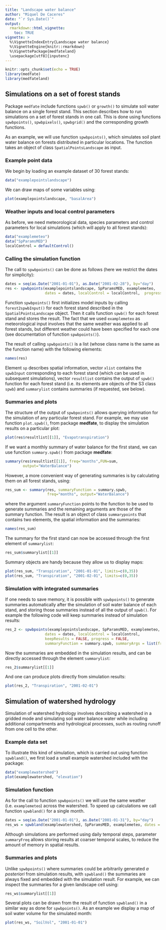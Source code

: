 ```yaml
---
title: "Landscape water balance"
author: "Miquel De Caceres"
date: "`r Sys.Date()`"
output: 
  rmarkdown::html_vignette:
    toc: TRUE
vignette: >
  %\VignetteIndexEntry{Landscape water balance}
  %\VignetteEngine{knitr::rmarkdown}
  %\VignettePackage{medfateland}
  \usepackage[utf8]{inputenc}
---
```


```r
knitr::opts_chunk$set(echo = TRUE)
library(medfate)
library(medfateland)
```



## Simulations on a set of forest stands

Package `medfate` include functions `spwb()` or `growth()` to simulate soil water balance on a single forest stand. This section describes how to run simulations on a set of forest stands in one call. This is done using functions `spwbpoints()`, `spwbpixels()`, `spwbgrid()` and the corresponding growth functions. 

As an example, we will use function `spwbpoints()`, which simulates soil plant water balance on forests distributed in particular locations. The function takes an object of class `SpatialPointsLandscape` as input.

### Example point data
We begin by loading an example dataset of 30 forest stands:

```r
data("examplepointslandscape")
```

We can draw maps of some variables using:

```r
plot(examplepointslandscape, "basalArea")
```

### Weather inputs and local control parameters

As before, we need meteorological data, species parameters and control parameters for local simulations (which will apply to all forest stands):

```r
data("examplemeteo")
data("SpParamsMED")
localControl = defaultControl()
```

### Calling the simulation function

The call to `spwbpoints()` can be done as follows (here we restrict the dates for simplicity):
```r
dates = seq(as.Date("2001-01-01"), as.Date("2001-02-28"), by="day")
res <- spwbpoints(examplepointslandscape, SpParamsMED, examplemeteo, 
                  dates = dates, localControl = localControl,  progress = FALSE)
```

Function `spwbpoints()` first initializes model inputs by calling `forest2spwbInput()` for each forest stand described in the `SpatialPointsLandscape` object.  Then it calls function `spwb()` for each forest stand and stores the result. The fact that we used `examplemeteo` as meteorological input involves that the same weather was applied to all forest stands, but different weather could have been specified for each one (see documentation of function `spwbpoints()`).

The result of calling `spwbpoints()` is a list (whose class name is the same as the function name) with the following elements:

```r
names(res)
```

Element `sp` describes spatial information, vector `xlist` contains the `spwbInput` corresponding to each forest stand (which can be used in subsequent simulations), vector `resultlist` contains the output of `spwb()` function for each forest stand (i.e. its elements are objects of the S3 class `spwb`) and `summarylist` contains summaries (if requested, see below). 

### Summaries and plots

The structure of the output of `spwbpoints()` allows querying information for the simulation of any particular forest stand. For example, we may use function `plot.spwb()`, from package **medfate**, to display the simulation results on a particular plot:
```r
plot(res$resultlist[[1]], "Evapotranspiration")
```

If we want a monthly summary of water balance for the first stand, we can use function `summary.spwb()` from package **medfate**:

```r
summary(res$resultlist[[1]], freq="months",FUN=sum, 
        output="WaterBalance")
```

However, a more convenient way of generating summaries is by calculating them on all forest stands, using:

```r
res_sum <- summary(res, summaryFunction = summary.spwb, 
                   freq="months", output="WaterBalance")
```
where the argument `summaryFunction` points to the function to be used to generate summaries and the remaining arguments are those of the summary function. The result is an object of class `summarypoints` that contains two elements, the spatial information and the summaries:
```r
names(res_sum)
```
The summary for the first stand can now be accessed through the first element of `summarylist`:
```r
res_sum$summarylist[[1]]
```

Summary objects are handy because they allow us to display maps:
```r
plot(res_sum, "Transpiration", "2001-01-01", limits=c(0,35))
plot(res_sum, "Transpiration", "2001-02-01", limits=c(0,35))
```


### Simulation with integrated summaries

If one needs to save memory, it is possible with `spwbpoints()` to generate summaries automatically after the simulation of soil water balance of each stand, and storing those summaries instead of all the output of `spwb()`. For example the following code will keep summaries instead of simulation results: 

```r
res_2 <- spwbpoints(examplepointslandscape, SpParamsMED, examplemeteo, 
                  dates = dates, localControl = localControl,                  
                  keepResults = FALSE, progress = FALSE,
                  summaryFunction = summary.spwb, summaryArgs = list(freq="months"))
```

Now the summaries are embedded in the simulation results, and can be directly accessed through the element `summarylist`:
```r
res_2$summarylist[[1]]
```

And one can produce plots directly from simulation results:
```r
plot(res_2, "Transpiration", "2001-02-01")
```

## Simulation of watershed hydrology

Simulation of watershed hydrology involves describing a watershed in a gridded mode and simulating soil water balance water while including additional compartments and hydrological processes, such as routing runoff from one cell to the other. 

### Example data set
To illustrate this kind of simulation, which is carried out using function `spwbland()`, we first load a small example watershed included with the package:

```r
data("examplewatershed")
plot(examplewatershed, "elevation")
```

### Simulation function
As for the call to function `spwbpoints()` we will use the same weather (i.e. `examplemeteo`) across the watershed. To speed up calculations we call function `spwbland()` for a single month.

```r
dates = seq(as.Date("2001-01-01"), as.Date("2001-01-31"), by="day")
res_ws = spwbland(examplewatershed, SpParamsMED, examplemeteo, dates = dates, summaryFreq = "month")
```

Although simulations are performed using daily temporal steps, parameter `summaryFreq` allows storing results at coarser temporal scales, to reduce the amount of memory in spatial results. 

### Summaries and plots
Unlike `spwbpoints()` where summaries could be arbitrarily generated *a posteriori* from simulation results, with `spwbland()` the summaries are always fixed and embedded with the simulation result. For example, we can inspect the summaries for a given landscape cell using:
```r
res_ws$summarylist[[1]]
```

Several plots can be drawn from the result of function `spwbland()` in a similar way as done for `spwbpoints()`. As an example we display a map of soil water volume for the simulated month:
```r
plot(res_ws, "SoilVol", "2001-01-01")
```
